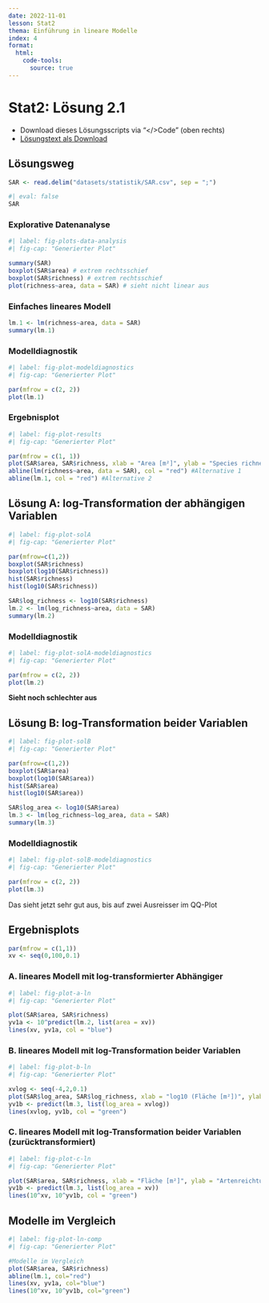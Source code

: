 ```yaml
---
date: 2022-11-01
lesson: Stat2
thema: Einführung in lineare Modelle
index: 4
format:
  html:
    code-tools:
      source: true
---
```


# Stat2: Lösung  2.1

- Download dieses Lösungsscripts via "\</\>Code" (oben rechts)
- [Lösungstext als Download](Statistik_Loesung_2.1.pdf)

## Lösungsweg

```r
SAR <- read.delim("datasets/statistik/SAR.csv", sep = ";")
```

```r
#| eval: false
SAR
```

### Explorative Datenanalyse

```r
#| label: fig-plots-data-analysis
#| fig-cap: "Generierter Plot"

summary(SAR)
boxplot(SAR$area) # extrem rechtsschief
boxplot(SAR$richness) # extrem rechtsschief
plot(richness~area, data = SAR) # sieht nicht linear aus
```

### Einfaches lineares Modell
```r
lm.1 <- lm(richness~area, data = SAR)
summary(lm.1)
```

### Modelldiagnostik
```r
#| label: fig-plot-modeldiagnostics
#| fig-cap: "Generierter Plot"

par(mfrow = c(2, 2))
plot(lm.1)
```

### Ergebnisplot
```r
#| label: fig-plot-results
#| fig-cap: "Generierter Plot"

par(mfrow = c(1, 1))
plot(SAR$area, SAR$richness, xlab = "Area [m²]", ylab = "Species richness")
abline(lm(richness~area, data = SAR), col = "red") #Alternative 1
abline(lm.1, col = "red") #Alternative 2
```

## Lösung A: log-Transformation der abhängigen Variablen
```r
#| label: fig-plot-solA
#| fig-cap: "Generierter Plot"

par(mfrow=c(1,2))
boxplot(SAR$richness)
boxplot(log10(SAR$richness))
hist(SAR$richness)
hist(log10(SAR$richness))

SAR$log_richness <- log10(SAR$richness)
lm.2 <- lm(log_richness~area, data = SAR)
summary(lm.2)
```

### Modelldiagnostik
```r
#| label: fig-plot-solA-modeldiagnostics
#| fig-cap: "Generierter Plot"

par(mfrow = c(2, 2))
plot(lm.2)
```
**Sieht noch schlechter aus**

## Lösung B: log-Transformation beider Variablen
```r
#| label: fig-plot-solB
#| fig-cap: "Generierter Plot"

par(mfrow=c(1,2))
boxplot(SAR$area)
boxplot(log10(SAR$area))
hist(SAR$area)
hist(log10(SAR$area))

SAR$log_area <- log10(SAR$area)
lm.3 <- lm(log_richness~log_area, data = SAR)
summary(lm.3)
```

### Modelldiagnostik
```r
#| label: fig-plot-solB-modeldiagnostics
#| fig-cap: "Generierter Plot"

par(mfrow = c(2, 2))
plot(lm.3)
```
Das sieht jetzt sehr gut aus, bis auf zwei Ausreisser im QQ-Plot

## Ergebnisplots
```r
par(mfrow = c(1,1))
xv <- seq(0,100,0.1)
```

### A. lineares Modell mit log-transformierter Abhängiger
```r
#| label: fig-plot-a-ln
#| fig-cap: "Generierter Plot"

plot(SAR$area, SAR$richness)
yv1a <- 10^predict(lm.2, list(area = xv))
lines(xv, yv1a, col = "blue")
```

### B. lineares Modell mit log-Transformation beider Variablen
```r
#| label: fig-plot-b-ln
#| fig-cap: "Generierter Plot"

xvlog <- seq(-4,2,0.1)
plot(SAR$log_area, SAR$log_richness, xlab = "log10 (Fläche [m²])", ylab = "log10 (Artenreichtum)")
yv1b <- predict(lm.3, list(log_area = xvlog))
lines(xvlog, yv1b, col = "green")
```

### C. lineares Modell mit log-Transformation beider Variablen (zurücktransformiert)

```r
#| label: fig-plot-c-ln
#| fig-cap: "Generierter Plot"

plot(SAR$area, SAR$richness, xlab = "Fläche [m²]", ylab = "Artenreichtum")
yv1b <- predict(lm.3, list(log_area = xv))
lines(10^xv, 10^yv1b, col = "green")
```

## Modelle im Vergleich
```r
#| label: fig-plot-ln-comp
#| fig-cap: "Generierter Plot"

#Modelle im Vergleich
plot(SAR$area, SAR$richness)
abline(lm.1, col="red")
lines(xv, yv1a, col="blue")
lines(10^xv, 10^yv1b, col="green")
```
